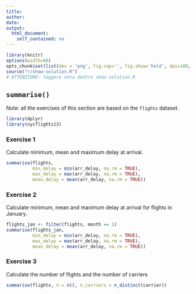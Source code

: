 ```yaml
---
title:
author:
date:
output:
  html_document:
    self_contained: no
---
```


```r
library(knitr)
options(width=80)
opts_chunk$set(list(dev = 'png', fig.cap='', fig.show='hold', dpi=100, fig.width=7, fig.height=7, fig.pos='H!'))#, fig.path="figures/lm-"))
source("r/show-solution.R")
# ATTENZIONE: leggere nota dentro show-solution.R
```

## `summarise()`
Note: all the exercises of this section are based on the `flights` dataset.

```r
library(dplyr)
library(nycflights13)
```


### Exercise 1
Calculate minimum, mean and maximum delay at arrival.

```r
summarise(flights,
          min_delay = min(arr_delay, na.rm = TRUE),
          max_delay = max(arr_delay, na.rm = TRUE),
          mean_delay = mean(arr_delay, na.rm = TRUE))
```


### Exercise 2
Calculate minimum, mean and maximum delay at arrival for flights in January.

```r
flights_jan <- filter(flights, month == 1)
summarise(flights_jan,
          min_delay = min(arr_delay, na.rm = TRUE),
          max_delay = max(arr_delay, na.rm = TRUE),
          mean_delay = mean(arr_delay, na.rm = TRUE))
```


### Exercise 3
Calculate the number of flights and the number of carriers

```r
summarise(flights, n = n(), n_carriers = n_distinct(carrier))
```

